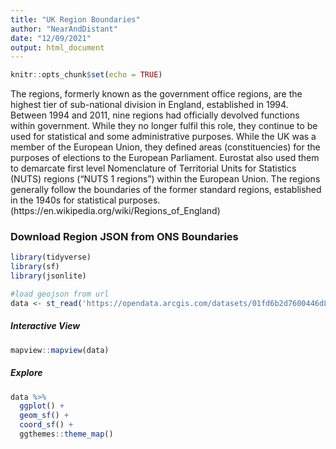 ```yaml
---
title: "UK Region Boundaries"
author: "NearAndDistant"
date: "12/09/2021"
output: html_document
---
```


```r
knitr::opts_chunk$set(echo = TRUE)
```

The regions, formerly known as the government office regions, are the highest tier of sub-national division in England, established in 1994. Between 1994 and 2011, nine regions had officially devolved functions within government. While they no longer fulfil this role, they continue to be used for statistical and some administrative purposes. While the UK was a member of the European Union, they defined areas (constituencies) for the purposes of elections to the European Parliament. Eurostat also used them to demarcate first level Nomenclature of Territorial Units for Statistics (NUTS) regions ("NUTS 1 regions") within the European Union. The regions generally follow the boundaries of the former standard regions, established in the 1940s for statistical purposes. (https://en.wikipedia.org/wiki/Regions_of_England)

### Download Region JSON from ONS Boundaries
```r
library(tidyverse)
library(sf)
library(jsonlite)

#load geojson from url
data <- st_read('https://opendata.arcgis.com/datasets/01fd6b2d7600446d8af768005992f76a_3.geojson')

```

##### Interactive View
```r
mapview::mapview(data)
```

##### Explore
```r

data %>%
  ggplot() +
  geom_sf() +
  coord_sf() +
  ggthemes::theme_map()

```


